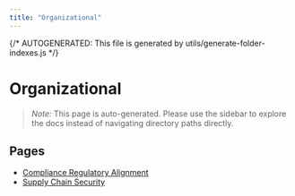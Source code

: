 ```yaml
---
title: "Organizational"
---
```


{/* AUTOGENERATED: This file is generated by utils/generate-folder-indexes.js */}

# Organizational

> _Note:_ This page is auto-generated. Please use the sidebar to explore the docs instead of navigating directory paths directly.

## Pages

- [Compliance Regulatory Alignment](/opsec/control-domains/organizational/compliance-regulatory-alignment)
- [Supply Chain Security](/opsec/control-domains/organizational/supply-chain-security)
